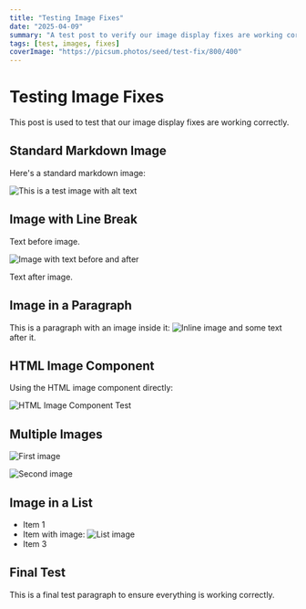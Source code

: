 ```yaml
---
title: "Testing Image Fixes"
date: "2025-04-09"
summary: "A test post to verify our image display fixes are working correctly"
tags: [test, images, fixes]
coverImage: "https://picsum.photos/seed/test-fix/800/400"
---
```


# Testing Image Fixes

This post is used to test that our image display fixes are working correctly.

## Standard Markdown Image

Here's a standard markdown image:

![This is a test image with alt text](https://picsum.photos/seed/test1/800/400)

## Image with Line Break

Text before image.

![Image with text before and after](https://picsum.photos/seed/test2/800/400)

Text after image.

## Image in a Paragraph

This is a paragraph with an image inside it: ![Inline image](https://picsum.photos/seed/inline/400/200) and some text after it.

## HTML Image Component

Using the HTML image component directly:

<Image src="https://picsum.photos/seed/test3/800/400" alt="HTML Image Component Test" />

## Multiple Images

![First image](https://picsum.photos/seed/first/800/400)

![Second image](https://picsum.photos/seed/second/800/400)

## Image in a List

- Item 1
- Item with image: ![List image](https://picsum.photos/seed/list/400/200)
- Item 3

## Final Test

This is a final test paragraph to ensure everything is working correctly. 